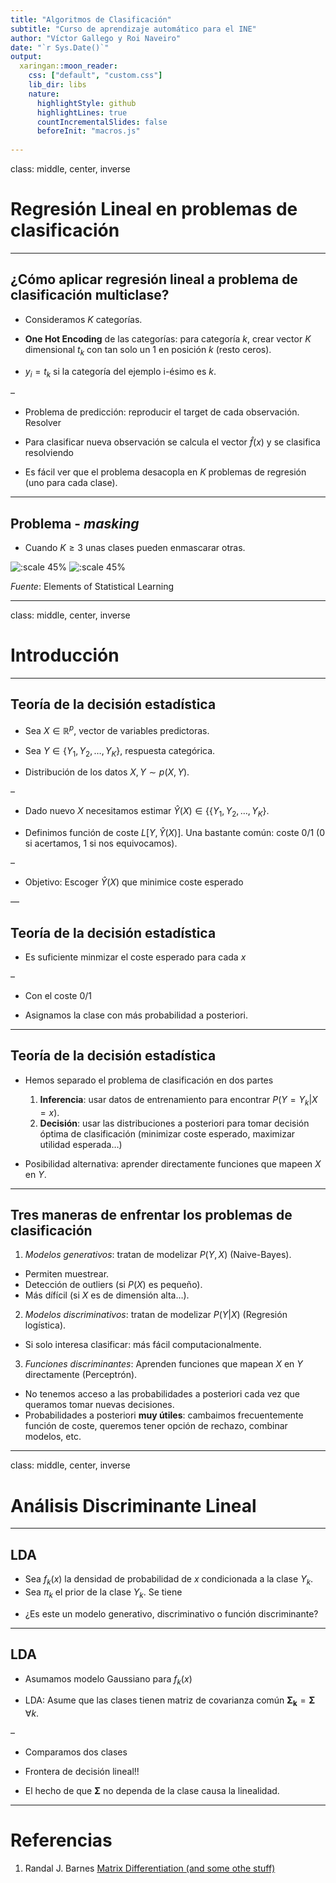 ```yaml
---
title: "Algoritmos de Clasificación"
subtitle: "Curso de aprendizaje automático para el INE"
author: "Víctor Gallego y Roi Naveiro"
date: "`r Sys.Date()`"
output:
  xaringan::moon_reader:
    css: ["default", "custom.css"]
    lib_dir: libs
    nature:
      highlightStyle: github
      highlightLines: true
      countIncrementalSlides: false
      beforeInit: "macros.js"
      
---
```


class: middle, center, inverse

# Regresión Lineal en problemas de clasificación

---

## ¿Cómo aplicar regresión lineal a problema de clasificación multiclase?


* Consideramos $K$ categorías.

* **One Hot Encoding** de las categorías: para categoría *k*, crear vector $K$ dimensional $t_k$ con tan solo un 1 en posición $k$ (resto ceros).

* $y_i = t_k$ si la categoría del ejemplo i-ésimo es $k$.

--

* Problema de predicción: reproducir el target de cada observación. Resolver

\begin{equation}
\min_{\textbf{B}} \sum_{i=1}^N \Vert y_i - [(1,x_i^\top) \textbf{B}]^\top\Vert^2
\end{equation}

* Para clasificar nueva observación se calcula el vector $\hat{f}(x)$ y se clasifica resolviendo

\begin{equation}
\arg\min_{k} \Vert \hat{f}(x) - t_k \Vert^2
\end{equation}

* Es fácil ver que el problema desacopla en $K$ problemas de regresión (uno para cada clase).

---

## Problema - *masking*

* Cuando $K \geq 3$ unas clases pueden enmascarar otras.

![:scale 45%](./img/masking1.png) ![:scale 45%](./img/masking2.png)

*Fuente*: Elements of Statistical Learning

---

class: middle, center, inverse

# Introducción

---

## Teoría de la decisión estadística

* Sea $X \in \mathbb{R}^p$, vector de variables predictoras.

* Sea $Y \in  \lbrace Y_1, Y_2, \dots, Y_K\rbrace$, respuesta categórica.

* Distribución de los datos $X, Y \sim p(X,Y)$.

--

* Dado nuevo $X$ necesitamos estimar $\widehat{Y} (X) \in \lbrace \lbrace Y_1, Y_2, \dots, Y_K \rbrace$.
 
* Definimos función de coste $L[Y, \widehat{Y} (X)]$. Una bastante común: coste $0/1$ (0 si acertamos, 1 si nos equivocamos).

--

* Objetivo: Escoger $\widehat{Y} (X)$ que minimice coste esperado

\begin{eqnarray}
\mathbb{E}_{X,Y} \left[ L(Y, \widehat{Y} (X)) \right] &=& \mathbb{E}_{X} \mathbb{E}_{Y\vert X}\left[ L(Y, \widehat{Y} (X)) \right] \\
&=& \mathbb{E}_{X} \sum_{i=1}^K L[Y_i, \widehat{Y} (X)] P(Y=Y_k \vert X)
\end{eqnarray}
---

## Teoría de la decisión estadística

* Es suficiente minmizar el coste esperado para cada $x$

\begin{eqnarray}
\widehat{Y} (x) = \arg_\min{y} \sum_{i=1}^K L[Y_i, y] P(Y=Y_k \vert X = x)
\end{eqnarray}

--

* Con el coste $0/1$ 

\begin{eqnarray}
\widehat{Y} (x) = \arg_\min{y} \left[ 1 - P(y \vert X = x) \right]
\end{eqnarray}

* Asignamos la clase con más probabilidad a posteriori.


---

## Teoría de la decisión estadística

* Hemos separado el problema de clasificación en dos partes

  1. **Inferencia**: usar datos de entrenamiento para encontrar $P(Y=Y_k \vert X = x)$.
  2. **Decisión**: usar las distribuciones a posteriori para tomar decisión óptima de clasificación (minimizar coste esperado, maximizar utilidad esperada...)
  
* Posibilidad alternativa: aprender directamente funciones que mapeen $X$ en $Y$. 

  
---

## Tres maneras de enfrentar los problemas de clasificación

1. *Modelos generativos*: tratan de modelizar $P(Y,X)$ (Naive-Bayes).

  + Permiten muestrear.
  + Detección de outliers (si $P(X)$ es pequeño).
  - Más dífícil (si $X$ es de dimensión alta...).
  
2. *Modelos discriminativos*: tratan de modelizar $P(Y \vert X)$ (Regresión logística).

  + Si solo interesa clasificar: más fácil computacionalmente.
  
3. *Funciones discriminantes*: Aprenden funciones que mapean $X$ en $Y$ directamente (Perceptrón).
  
  - No tenemos acceso a las probabilidades a posteriori cada vez que queramos tomar nuevas decisiones.
  - Probabilidades a posteriori **muy útiles**: cambaimos frecuentemente función de coste, queremos tener opción de rechazo, combinar modelos, etc.

---

class: middle, center, inverse

# Análisis Discriminante Lineal

---

## LDA

* Sea $f_k(x)$ la densidad de probabilidad de $x$ condicionada a la clase $Y_k$. 
* Sea $\pi_k$ el prior de la clase $Y_k$. Se tiene

\begin{equation}
P(Y=Y_k \vert X=x) = \frac{f_k(x) \pi_k}{\sum_{i=1}^K f_i (x) \pi_{i}}
\end{equation}

* ¿Es este un modelo generativo, discriminativo o función discriminante?

---

## LDA

* Asumamos modelo Gaussiano para $f_k(x)$

\begin{equation}
f_k(x) = \frac{1}{(2 \pi)^{p/2} \vert \boldsymbol{\Sigma_k}\vert^{1/2}} \exp \left[ -\frac{1}{2} (x-\mu_k)^\top \boldsymbol{\Sigma_k}^{-1}(x-\mu_k) \right]
\end{equation}

* LDA: Asume que las clases tienen matriz de covarianza común $\boldsymbol{\Sigma_k} = \boldsymbol{\Sigma}$ $\forall k$.

--

* Comparamos dos clases

\begin{eqnarray}
\log \frac{P(Y=Y_k \vert x)}{P(Y=Y_j \vert x)} &=& \log \frac{f_k(x)}{f_j(x)} + \log \frac{\pi_k(x)}{\pi_j(x)} \\
&=& \log \frac{\pi_k(x)}{\pi_j(x)} - \frac{1}{2} (\mu_k + \mu_j)^\top \boldsymbol{\Sigma}^{-1} (\mu_k + \mu_j) + x^\top {\Sigma}^{-1} (\mu_k - \mu_l)
\end{eqnarray}

* Frontera de decisión lineal!!

* El hecho de que $\boldsymbol{\Sigma}$ no dependa de la clase causa la linealidad.

---
# Referencias

   1. Randal J. Barnes [Matrix Differentiation (and some othe stuff)](https://atmos.washington.edu/~dennis/MatrixCalculus.pdf)
   

   




